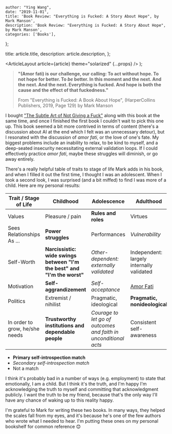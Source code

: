 
    author: "Ying Wang",
    date: "2019-11-01",
    title: 'Book Review: "Everything is Fucked: A Story About Hope", by Mark Manson',
    description: 'Book Review: "Everything is Fucked: A Story About Hope", by Mark Manson',
    categories: ['Books'],
};

  title: article.title,
  description: article.description,
};

  <ArticleLayout article={article} theme="solarized" {...props} />
);

> **"(Amor fati) is our challenge, our calling: To act without hope. To not hope
> for better. To _be_ better. In this moment and the next. And the next. And the
> next. Everything is fucked. And hope is both the cause and the effect of that
> fuckedness."**
>
> From "Everything is Fucked: A Book About Hope", (HarperCollins Publishers,
> 2019, Page 129) by Mark Manson

I bought ["The Subtle Art of Not Giving a
Fuck"](/posts/2019/10/30/the_subtle_art) along with this book at the same time,
and once I finished the first book I couldn't wait to pick this one up. This
book seemed a bit more contrived in terms of content (there's a discussion about
AI at the end which I felt was an unnecessary detour), but I resonated with the
discussion of _amor fati_, or the love of one's fate. My biggest problems
include an inability to relax, to be kind to myself, and a deep-seated
insecurity necessitating external validation loops. If I could effectively
practice _amor fati_, maybe these struggles will diminish, or go away entirely.

There's a really helpful table of traits to stage of life Mark adds in his book,
and when I filled it out the first time, I thought I was an adolescent. When I
took a second look, I was surprised (and a bit miffed) to find I was more of a
child. Here are my personal results:

| Trait / Stage of Life          | Childhood                                                                | Adolescence                                                     | Adulthood                                            |
| ------------------------------ | ------------------------------------------------------------------------ | --------------------------------------------------------------- | ---------------------------------------------------- |
| Values                         | Pleasure / pain                                                          | **Rules and roles**                                             | Virtues                                              |
| Sees Relationships As ...      | **Power struggles**                                                      | Performances                                                    | _Vulnerability_                                      |
| Self-Worth                     | **Narcissistic: wide swings between "I'm the best" and "I'm the worst"** | _Other-dependent: externally validated_                         | Independent: largely internally validated            |
| Motivation                     | **Self-aggrandizement**                                                  | _Self-acceptance_                                               | [Amor Fati](https://en.wikipedia.org/wiki/Amor_fati) |
| Politics                       | Extremist / nihilist                                                     | Pragmatic, ideological                                          | **Pragmatic, nonideological**                        |
| In order to grow, he/she needs | **Trustworthy institutions and dependable people**                       | _Courage to let go of outcomes and faith in unconditional acts_ | Consistent self-awareness                            |

- **Primary self-introspection match**
- _Secondary self-introspection match_
- Not a match

I think it's probably bad in a number of ways (e.g. employment) to state that
emotionally, I am a child. But I think it's the truth, and I'm happy I'm
acknowledging the truth to myself and committing that acknowledgment publicly. I
want the truth to be my friend, because that's the only way I'll have any chance
of waking up to this reality happy.

I'm grateful to Mark for writing these two books. In many ways, they helped the
scales fall from my eyes, and it's because he's one of the few authors who wrote
what I needed to hear. I'm putting these ones on my personal bookshelf for
common reference :blush:
